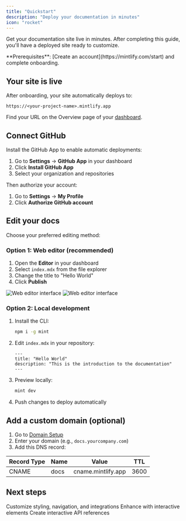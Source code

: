 ```yaml
---
title: "Quickstart"
description: "Deploy your documentation in minutes"
icon: "rocket"
---
```


Get your documentation site live in minutes. After completing this guide, you'll have a deployed site ready to customize.

<Info>
**Prerequisites**: [Create an account](https://mintlify.com/start) and complete onboarding.
</Info>

## Your site is live

After onboarding, your site automatically deploys to:

```
https://<your-project-name>.mintlify.app
```

Find your URL on the Overview page of your [dashboard](https://dashboard.mintlify.com/).

## Connect GitHub

Install the GitHub App to enable automatic deployments:

1. Go to **Settings** → **GitHub App** in your dashboard
2. Click **Install GitHub App**
3. Select your organization and repositories

Then authorize your account:
1. Go to **Settings** → **My Profile**
2. Click **Authorize GitHub account**

## Edit your docs

Choose your preferred editing method:

### Option 1: Web editor (recommended)

1. Open the **Editor** in your dashboard
2. Select `index.mdx` from the file explorer
3. Change the title to "Hello World"
4. Click **Publish**

<Frame>
  <img alt="Web editor interface" src="/images/quickstart/web-editor-light.png" className="block dark:hidden" />
  <img alt="Web editor interface" src="/images/quickstart/web-editor-dark.png" className="hidden dark:block" />
</Frame>

### Option 2: Local development

1. Install the CLI:
   ```bash
   npm i -g mint
   ```

2. Edit `index.mdx` in your repository:
   ```mdx
   ---
   title: "Hello World"
   description: "This is the introduction to the documentation"
   ---
   ```

3. Preview locally:
   ```bash
   mint dev
   ```

4. Push changes to deploy automatically

## Add a custom domain (optional)

1. Go to [Domain Setup](https://dashboard.mintlify.com/settings/deployment/custom-domain)
2. Enter your domain (e.g., `docs.yourcompany.com`)
3. Add this DNS record:

| Record Type | Name | Value | TTL |
|-------------|------|-------|-----|
| CNAME | docs | cname.mintlify.app | 3600 |

## Next steps

<Card title="Configure settings" icon="settings" href="settings" horizontal>
  Customize styling, navigation, and integrations
</Card>
<Card title="Add components" icon="puzzle" href="/components/accordions" horizontal>
  Enhance with interactive elements
</Card>
<Card title="Set up API docs" icon="code" href="/api-playground/overview" horizontal>
  Create interactive API references
</Card>
